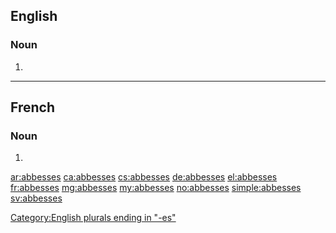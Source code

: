 ==English==

===Noun===
{{head|en|plural}}

# {{plural of|abbess|lang=en}}

[[Category:English plurals ending in "-es"]]

----

==French==

===Noun===
{{head|fr|plural}}

# {{plural of|abbesse|lang=fr}}

[[ar:abbesses]]
[[ca:abbesses]]
[[cs:abbesses]]
[[de:abbesses]]
[[el:abbesses]]
[[fr:abbesses]]
[[mg:abbesses]]
[[my:abbesses]]
[[no:abbesses]]
[[simple:abbesses]]
[[sv:abbesses]]